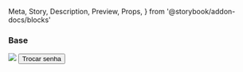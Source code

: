   Meta,
  Story,
  Description,
  Preview,
  Props,
} from '@storybook/addon-docs/blocks'




<Meta title="Pages/Change Password" />

### Base

<Preview>
  <Story name="Base">
    <Box display="flex" flexDirection="column" gridGap={32}>
      <Box display="flex" justifyContent="center">
        <img src="https://via.placeholder.com/150" />
      </Box>
      <Card style={{ margin: '0 auto' }}>
        <CardContent>
          <Box
            display="flex"
            flexDirection="column"
            gridGap={24}
            minWidth={500}
          >
            <TextField
              fullWidth
              variant="outlined"
              label="Senha"
              type="password"
            />
            <TextField
              fullWidth
              variant="outlined"
              label="Confirmar senha"
              type="password"
            />
            <Button fullWidth variant="contained" color="primary">
              Trocar senha
            </Button>
          </Box>
        </CardContent>
      </Card>
    </Box>
  </Story>
</Preview>
